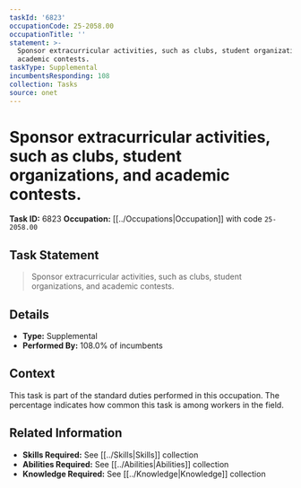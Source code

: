 ```yaml
---
taskId: '6823'
occupationCode: 25-2058.00
occupationTitle: ''
statement: >-
  Sponsor extracurricular activities, such as clubs, student organizations, and
  academic contests.
taskType: Supplemental
incumbentsResponding: 108
collection: Tasks
source: onet
---
```

# Sponsor extracurricular activities, such as clubs, student organizations, and academic contests.

**Task ID:** 6823
**Occupation:** [[../Occupations|Occupation]] with code `25-2058.00`

## Task Statement

> Sponsor extracurricular activities, such as clubs, student organizations, and academic contests.

## Details

- **Type:** Supplemental
- **Performed By:** 108.0% of incumbents

## Context

This task is part of the standard duties performed in this occupation. The percentage indicates how common this task is among workers in the field.

## Related Information

- **Skills Required:** See [[../Skills|Skills]] collection
- **Abilities Required:** See [[../Abilities|Abilities]] collection
- **Knowledge Required:** See [[../Knowledge|Knowledge]] collection
